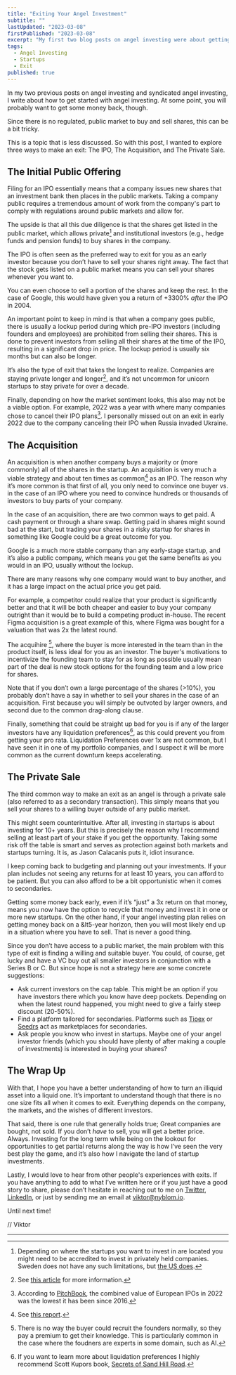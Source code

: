 ```yaml
---
title: "Exiting Your Angel Investment"
subtitle: ""
lastUpdated: "2023-03-08"
firstPublished: "2023-03-08"
excerpt: "My first two blog posts on angel investing were about getting into deals. This one is about how you get money back."
tags:
  - Angel Investing
  - Startups
  - Exit
published: true
---
```



In my two previous posts on <Link href="/blog/angel_investing_for_fun_and_profit">angel investing</Link> and <Link href="/blog/syndicated_angel_investing">syndicated angel investing</Link>, I write about how to get started with angel investing. At some point, you will probably want to get some money back, though.

Since there is no regulated, public market to buy and sell shares, this can be a bit tricky.

This is a topic that is less discussed. So with this post, I wanted to explore three ways to make an exit: The IPO, The Acquisition, and The Private Sale.

## The Initial Public Offering

Filing for an IPO essentially means that a company issues new shares that an investment bank then places in the public markets. Taking a company public requires a tremendous amount of work from the company's part to comply with regulations around public markets and allow for.

The upside is that all this due diligence is that the shares get listed in the public market, which allows private[^1] and institutional investors (e.g., hedge funds and pension funds) to buy shares in the company.

The IPO is often seen as the preferred way to exit for you as an early investor because you don’t have to sell your shares right away. The fact that the stock gets listed on a public market means you can sell your shares whenever you want to.

You can even choose to sell a portion of the shares and keep the rest. In the case of Google, this would have given you a return of +3300% *after* the IPO in 2004.

An important point to keep in mind is that when a company goes public, there is usually a lockup period during which pre-IPO investors (including founders and employees) are prohibited from selling their shares. This is done to prevent investors from selling all their shares at the time of the IPO, resulting in a significant drop in price. The lockup period is usually six months but can also be longer.

It’s also the type of exit that takes the longest to realize. Companies are staying private longer and longer[^2], and it’s not uncommon for unicorn startups to stay private for over a decade.

Finally, depending on how the market sentiment looks, this also may not be a viable option. For example, 2022 was a year with where many companies chose to cancel their IPO plans[^3]. I personally missed out on an exit in early 2022 due to the company canceling their IPO when Russia invaded Ukraine.

## The Acquisition

An acquisition is when another company buys a majority or (more commonly) all of the shares in the startup. An acquisition is very much a viable strategy and about ten times as common[^4] as an IPO. The reason why it’s more common is that first of all, you only need to convince one buyer vs. in the case of an IPO where you need to convince hundreds or thousands of investors to buy parts of your company.

In the case of an acquisition, there are two common ways to get paid. A cash payment or through a share swap. Getting paid in shares might sound bad at the start, but trading your shares in a risky startup for shares in something like Google could be a great outcome for you.

Google is a much more stable company than any early-stage startup, and it’s also a public company, which means you get the same benefits as you would in an IPO, usually without the lockup.

There are many reasons why one company would want to buy another, and it has a large impact on the actual price you get paid.

For example, a competitor could realize that your product is significantly better and that it will be both cheaper and easier to buy your company outright than it would be to build a competing product in-house. The recent Figma acquisition is a great example of this, where Figma was bought for a valuation that was 2x the latest round.

The acquihire [^5], where the buyer is more interested in the team than in the product itself, is less ideal for you as an investor. The buyer's motivations to incentivize the founding team to stay for as long as possible usually mean part of the deal is new stock options for the founding team and a low price for shares.

Note that if you don’t own a large percentage of the shares (>10%), you probably don’t have a say in whether to sell your shares in the case of an acquisition. First because you will simply be outvoted by larger owners, and second due to the common drag-along clause.

Finally, something that could be straight up bad for you is if any of the larger investors have any liquidation preferences[^6], as this could prevent you from getting your pro rata. Liquidation Preferences over 1x are not common, but I have seen it in one of my portfolio companies, and I suspect it will be more common as the current downturn keeps accelerating.

## The Private Sale

The third common way to make an exit as an angel is through a private sale (also referred to as a secondary transaction). This simply means that you sell your shares to a willing buyer outside of any public market.

This might seem counterintuitive. After all, investing in startups is about investing for 10+ years. But this is precisely the reason why I recommend selling at least part of your stake if you get the opportunity. Taking some risk off the table is smart and serves as protection against both markets and startups turning. It is, as Jason Calacanis puts it, idiot insurance.

I keep coming back to budgeting and planning out your investments. If your plan includes not seeing any returns for at least 10 years, you can afford to be patient. But you can also afford to be a bit opportunistic when it comes to secondaries.

Getting some money back early, even if it’s “just” a 3x return on that money, means you now have the option to recycle that money and invest it in one or more new startups. On the other hand, if your angel investing plan relies on getting money back on a &lt5-year horizon, then you will most likely end up in a situation where you have to sell. That is never a good thing.

Since you don’t have access to a public market, the main problem with this type of exit is finding a willing and suitable buyer. You could, of course, get lucky and have a VC buy out all smaller investors in conjunction with a Series B or C. But since hope is not a strategy here are some concrete suggestions:

* Ask current investors on the cap table. This might be an option if you have investors there which you know have deep pockets. Depending on when the latest round happened, you might need to give a fairly steep discount (20-50%).
* Find a platform tailored for secondaries. Platforms such as [Tioex](https://www.tioex.se/?lang=en) or [Seedrs](https://www.seedrs.com/invest/marketplace) act as marketplaces for secondaries.
* Ask people you know who invest in startups. Maybe one of your angel investor friends (which you should have plenty of after making a couple of investments) is interested in buying your shares?

## The Wrap Up

With that, I hope you have a better understanding of how to turn an illiquid asset into a liquid one. It’s important to understand though that there is no one size fits all when it comes to exit. Everything depends on the company, the markets, and the wishes of different investors.

That said, there is one rule that generally holds true; Great companies are bought, not sold. If you don’t *have* to sell, you will get a better price. Always. Investing for the long term while being on the lookout for opportunities to get partial returns along the way is how I’ve seen the very best play the game, and it’s also how I navigate the land of startup investments.

Lastly, I would love to hear from other people's experiences with exits. If you have anything to add to what I’ve written here or if you just have a good story to share, please don’t hesitate in reaching out to me on [Twitter](https://twitter.com/Qw4z1), [LinkedIn](https://www.linkedin.com/in/viktornyblom/), or just by sending me an email at [viktor@nyblom.io](mailto:viktor@nyblom.io).

Until next time!

// Viktor

---

[^1]: Depending on where the startups you want to invest in are located you might need to be accredited to invest in privately held companies. Sweden does not have any such limitations, but [the US does](https://help.angellist.com/hc/en-us/articles/360057863351-Accreditation-Overview).

[^2]: See [this article](https://www.nasdaq.com/articles/as-companies-stay-private-longer-advisors-need-access-to-private-markets) for more information.

[^3]: According to [PitchBook](https://pitchbook.com/news/articles/europe-vc-ipo-performance-2022), the combined value of European IPOs in 2022 was the lowest it has been since 2016. 

[^4]: See [this report](https://nvca.org/wp-content/uploads/2019/08/NVCA-2019-Yearbook.pdf).

[^5]: There is no way the buyer could recruit the founders normally, so they pay a premium to get their knowledge. This is particularly common in the case where the foudners are experts in some domain, such as AI. 

[^6]: If you want to learn more about liquidation preferences I highly recommend Scott Kupors book, [Secrets of Sand Hill Road](https://amzn.to/3i6eujZ).

